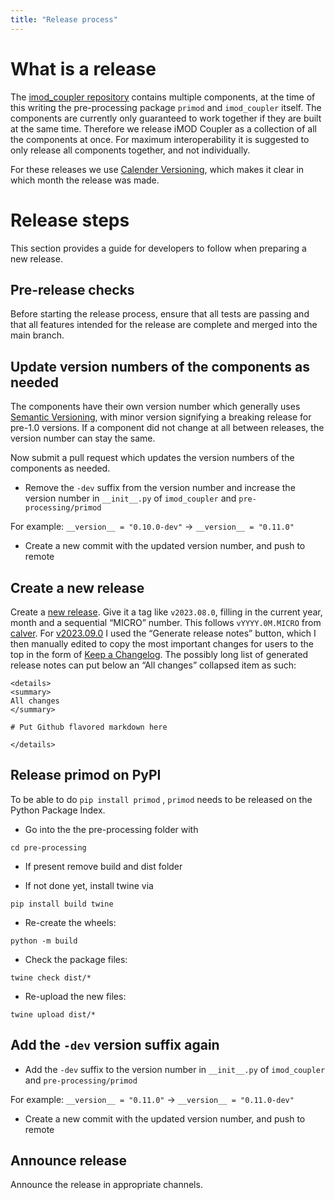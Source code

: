 ```yaml
---
title: "Release process"
---
```


# What is a release

The [imod_coupler repository](https://github.com/Deltares/imod_coupler) contains multiple components, at the time of this writing the pre-processing package `primod` and `imod_coupler` itself.
The components are currently only guaranteed to work together if they are built at the same time.
Therefore we release iMOD Coupler as a collection of all the components at once.
For maximum interoperability it is suggested to only release all components together, and not individually.

For these releases we use [Calender Versioning](https://calver.org/), which makes it clear in which month the release was made.

# Release steps

This section provides a guide for developers to follow when preparing a new release.

## Pre-release checks

Before starting the release process, ensure that all tests are passing and that all features intended for the release are complete and merged into the main branch.

## Update version numbers of the components as needed

The components have their own version number which generally uses [Semantic Versioning](https://semver.org/), with minor version signifying a breaking release for pre-1.0 versions. 
If a component did not change at all between releases, the version number can stay the same.

Now submit a pull request which updates the version numbers of the components as needed.

- Remove the `-dev` suffix from the version number and increase the version number in `__init__.py` of `imod_coupler` and `pre-processing/primod`

For example: `__version__ = "0.10.0-dev"` -> `__version__ = "0.11.0"`

- Create a new commit with the updated version number,
and push to remote

## Create a new release

Create a [new release](https://github.com/Deltares/imod_coupler/releases/new).
Give it a tag like `v2023.08.0`, filling in the current year, month and a sequential "MICRO" number.
This follows `vYYYY.0M.MICRO` from [calver](https://calver.org/).
For [v2023.09.0](https://github.com/Deltares/Ribasim/releases/tag/v2023.09.0) I used the "Generate release notes" button, which I then manually edited to copy the most important changes for users to the top in the form of [Keep a Changelog](https://keepachangelog.com/en/1.0.0/).
The possibly long list of generated release notes can put below an "All changes" collapsed item as such:

```
<details>
<summary>
All changes
</summary>

# Put Github flavored markdown here

</details>

```

## Release primod on PyPI

To be able to do `pip install primod` , `primod` needs to be released on the Python Package Index.

- Go into the the pre-processing folder with

```
cd pre-processing
```

- If present remove build and dist folder

- If not done yet, install twine via
```
pip install build twine
```
- Re-create the wheels:
```
python -m build
```

- Check the package files:
```
twine check dist/*
```

- Re-upload the new files:
```
twine upload dist/*
```

## Add the `-dev` version suffix again

- Add the `-dev` suffix to the version number in `__init__.py` of `imod_coupler` and `pre-processing/primod`

For example: `__version__ = "0.11.0"` -> `__version__ = "0.11.0-dev"`

- Create a new commit with the updated version number,
and push to remote

## Announce release

Announce the release in appropriate channels.
